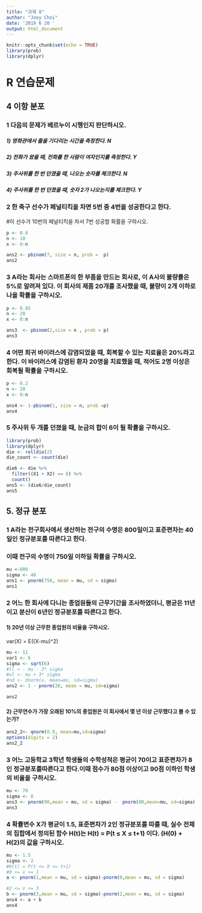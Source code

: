 ```yaml
---
title: "과제 8"
author: "Joey Choi"
date: '2019 6 20 '
output: html_document
---
```


```r
knitr::opts_chunk$set(echo = TRUE)
library(prob)
library(dplyr)
```


# R 연습문제 
## 4 이항 분포 

### 1 다음의 문제가 베르누이 시행인지 판단하시오.
##### 1) 영화관에서 줄을 기다리는 시간을 측정한다. N 
##### 2) 전화가 왔을 때, 전화를 한 사람이 여자인지를 측정한다. Y
##### 3) 주사위를 한 번 던졌을 때, 나오는 숫자를 체크한다. N 
##### 4) 주사위를 한 번 던졌을 때, 숫자 2가 나오는지를 체크한다. Y


### 2 한 축구 선수가 페널티킥을 차면 5번 중 4번을 성공한다고 한다.
#이 선수가 10번의 페널티킥을 차서 7번 성공할 확률을 구하시오.

```r
p <- 0.8
n <- 10
x <- 0:n

ans2 <- pbinom(7, size = n, prob =  p)
ans2

```

### 3 A라는 회사는 스마트폰의 한 부품을 만드는 회사로, 이 A사의 불량률은 5%로 알려져 있다. 이 회사의 제품 20개를 조사했을 때, 불량이 2개 이하로 나올 확률을 구하시오.


```r
p <- 0.05
n <- 20
x <- 0:n 

ans3  <- pbinom(2,size = n , prob = p)
ans3
```
### 4 어떤 희귀 바이러스에 감염되었을 때, 회복할 수 있는 치료율은 20%라고 한다. 이 바이러스에 감염된 환자 20명을 치료했을 때, 적어도 2명 이상은 회복될 확률을 구하시오.


```r
p <- 0.2
n <- 20
x <- 0:n 

ans4 <- 1-pbinom(1, size = n, prob =p)
ans4

```

### 5 주사위 두 개를 던졌을 때, 눈금의 합이 6이 될 확률을 구하시오.

```r
library(prob)
library(dplyr)
die <- rolldie(2)
die_count <- count(die)

die6 <- die %>% 
  filter((X1 + X2) == 6) %>%
  count()
ans5 <- (die6/die_count)
ans5

```



## 5. 정규 분포
### 1 A라는 전구회사에서 생산하는 전구의 수명은 800일이고 표준편차는 40일인 정규분포를 따른다고 한다.  
### 이때 전구의 수명이 750일 이하일 확률을 구하시오.

```r
mu <-800
sigma <- 40
ans1 <- pnorm(750, mean = mu, sd = sigma)
ans1
```

### 2 어느 한 회사에 다니는 종업원들의 근무기간을 조사하였더니, 평균은 11년이고 분산이 6년인 정규분포를 따른다고 한다.  
#### 1) 20년 이상 근무한 종업원의 비율을 구하시오.
var(X) = E((X-mu)^2)

```r
mu <- 11
var1 <- 6
sigma <- sqrt(6)
#ll < - mu - 3* sigma
#ul <- mu + 3* sigma 
#nd <- dnorm(x, mean=mu, sd=sigma)
ans2 <- 1 - pnorm(20, mean = mu, sd=sigma)

ans2

```


#### 2) 근무연수가 가장 오래된 10%의 종업원은 이 회사에서 몇 년 이상 근무했다고 볼 수 있는가?

```r

ans2_2<- qnorm(0.9, mean=mu,sd=sigma)
options(digits = 2)
ans2_2
```

### 3 어느 고등학교 3학년 학생들의 수학성적은 평균이 70이고 표준편차가 8인 정규분포를따른다고 한다.이때 점수가 80점 이상이고 90점 이하인 학생의 비율을 구하시오.
```r

mu <- 70
sigma <- 8
ans3 <- pnorm(90,mean = mu, sd = sigma) -  pnorm(80,mean=mu, sd=sigma)  
ans3
```


### 4 확률변수 X가 평균이 1.5, 표준편차가 2인 정규분포를 따를 때, 실수 전체의 집합에서 정의된 함수 H(t)는 H(t) = P(t ≤ X ≤ t+1) 이다.  (H(0) + H(2)의 값을 구하시오.

```r

mu <- 1.5
sigma <- 2 
#H(t) = P(t <= X <= t+1)
#0 <= x <= 1
a <- pnorm(1,mean = mu, sd = sigma)-pnorm(0,mean = mu, sd = sigma) 

#2 <= x <= 3
b <- pnorm(3,mean = mu, sd = sigma)-pnorm(2,mean = mu, sd = sigma) 
ans4 <- a + b
ans4

```

